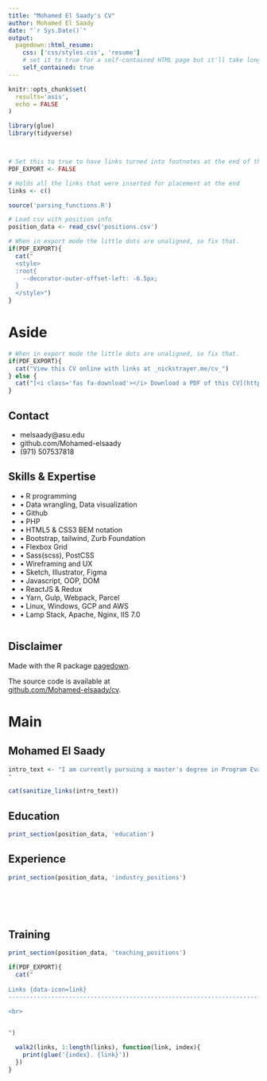 ```yaml
---
title: "Mohamed El Saady's CV"
author: Mohamed El Saady
date: "`r Sys.Date()`"
output:
  pagedown::html_resume:
    css: ['css/styles.css', 'resume']
    # set it to true for a self-contained HTML page but it'll take longer to render
    self_contained: true
---
```


```r
knitr::opts_chunk$set(
  results='asis', 
  echo = FALSE
)

library(glue)
library(tidyverse)



# Set this to true to have links turned into footnotes at the end of the document
PDF_EXPORT <- FALSE

# Holds all the links that were inserted for placement at the end
links <- c()

source('parsing_functions.R')

# Load csv with position info
position_data <- read_csv('positions.csv')
```


```r
# When in export mode the little dots are unaligned, so fix that. 
if(PDF_EXPORT){
  cat("
  <style>
  :root{
    --decorator-outer-offset-left: -6.5px;
  }
  </style>")
}
```


Aside
================================================================================



```r
# When in export mode the little dots are unaligned, so fix that. 
if(PDF_EXPORT){
  cat("View this CV online with links at _nickstrayer.me/cv_")
} else {
  cat("[<i class='fas fa-download'></i> Download a PDF of this CV](https://github.com/Mohamed-elsaady/cv/Mohamed-El-Saady-cv.pdf)")
}
```

Contact {#contact}
--------------------------------------------------------------------------------


- <i class="fa fa-envelope"></i> melsaady@asu.edu
- <i class="fa fa-github"></i> github.com/Mohamed-elsaady
- <i class="fa fa-phone"></i> (971) 507537818



Skills & Expertise {#skills}
--------------------------------------------------------------------------------

- • R programming
- • Data wrangling, Data visualization
- • Github
- • PHP
- • HTML5 & CSS3 BEM notation
- • Bootstrap, tailwind, Zurb Foundation
- • Flexbox Grid
- • Sass(scss), PostCSS
- • Wireframing and UX
- • Sketch, Illustrator, Figma
- • Javascript, OOP, DOM
- • ReactJS & Redux
- • Yarn, Gulp, Webpack, Parcel
- • Linux, Windows, GCP and AWS
- • Lamp Stack, Apache, Nginx, IIS 7.0

```r


```





Disclaimer {#disclaimer}
--------------------------------------------------------------------------------

Made with the R package [pagedown](https://github.com/rstudio/pagedown). 

The source code is available at <br/> [github.com/Mohamed-elsaady/cv](https://github.com/Mohamed-elsaady/cv).




Main
================================================================================

Mohamed El Saady {#title}
--------------------------------------------------------------------------------


```r
intro_text <- "I am currently pursuing a master's degree in Program Evaluation and Data Analytics from Azrinoa state university, looking forward to being an aspiring data scientist and honing my data analytics skills.  I am a go-getter, and I don't mind being pushed out of my comfort zones. I am eager to learn new technologies, adapt and collaborate. With grit, dedication and pride in writing scalable, elegant code, creating simple solutions to complex data problems.
"

cat(sanitize_links(intro_text))
```



Education {data-icon=graduation-cap data-concise=true}
--------------------------------------------------------------------------------

```r
print_section(position_data, 'education')
```



Experience {data-icon=suitcase}
--------------------------------------------------------------------------------



```r
print_section(position_data, 'industry_positions')
```

<br>
<br>
<br>

Training {data-icon=chalkboard-teacher}
--------------------------------------------------------------------------------



```r
print_section(position_data, 'teaching_positions')
```














```r
if(PDF_EXPORT){
  cat("
  
Links {data-icon=link}
--------------------------------------------------------------------------------

<br>


")
  
  walk2(links, 1:length(links), function(link, index){
    print(glue('{index}. {link}'))
  })
}
```



